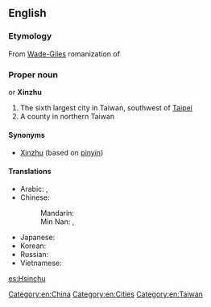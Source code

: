 ==English==
{{wikipedia}}

===Etymology===
From [[Wade-Giles]] romanization of {{etyl|cmn|en}} {{term|新竹|tr=Xīnzhú|lang=cmn}}

===Proper noun===
{{en-proper noun}} or '''Xinzhu'''

# The sixth largest city in Taiwan, southwest of [[Taipei]]
# A county in northern Taiwan

====Synonyms====
* [[Xinzhu]] (based on [[pinyin]])

====Translations====
{{trans-top|a city in Taiwan}}
* Arabic: {{t|ar|شِينْجُو|m|tr=šinjū}},  {{t|ar|شِينْتْشُو|m|tr=šintšū}}
* Chinese:
*: Mandarin: {{t+|cmn|新竹|tr=Xīnzhú|sc=Hani}}
*: Min Nan: {{t|nan|竹塹|tr=Tek-chhàm|sc=Hans}}, {{t|nan|新竹|tr=Sin-tek|sc=Hans}}
{{trans-mid}}
* Japanese: {{t|ja|新竹|tr=しんちく, Shinchiku}}
* Korean: {{t+|ko|신주|tr=Sinju|sc=Hang}}
* Russian: {{t|ru|Синьчжу́|m}}
* Vietnamese: {{t|vi|Tân Trúc}}
{{trans-bottom}}

[[Category:en:China]]
[[Category:en:Cities]]
[[Category:en:Taiwan]]

[[es:Hsinchu]]